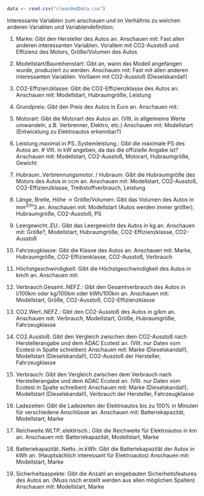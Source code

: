 ```r
data <- read.csv("cleandedData.csv")
```

Interessante Variablen zum anschauen und im Verhältnis zu welchen anderen Variablen und Variablendefinition:

1.    Marke: Gibt den Hersteller des Autos an.
      Anschauen mit: Fast allen anderen interessanten Variablen. Vorallem mit CO2-Ausstoß und Effizienz des Motors, Größe/Volumen des Autos
      
2.    Modellstart/Baureihenstart: Gibt an, wann das Modell angefangen wurde, produziert zu werden.
      Anschauen mit: Fast mit allen anderen interessanten Variablen. Vorllaem mit CO2-Ausstoß (Dieselskandal!)
      
3.    CO2-Effizienzklasse: Gibt die CO2-Effizienzklasse des Autos an.
      Anschauen mit: Modellstart, Hubraumgröße, Leistung
      
4.    Grundpreis: Gibt den Preis des Autos in Euro an.
      Anschauen mit:
      
5.    Motorart: Gibt die Motorart des Autos an. (Vllt. in allgeimeine Werte umwandeln, z.B. Verbrenner, Elektro, etc.)
      Anschauen mit: Modellstart (Entwicklung zu Elektroautos erkennbar?)
      
6.    Leistung.maximal.in.PS..Systemleistung.: Gibt die maximale PS des Autos an.  # Vllt. in kW angeben, da das die offizielle Angabe ist?
      Anschauen mit: Modellstart, CO2-Ausstoß, Motorart, Hubraumgröße, Gewicht
      
7.    Hubraum..Verbrennungsmotor. / Hubraum: Gibt die Hubraumgröße des Motors des Autos in ccm an.
      Anschauen mit: Modellstart, CO2-Ausstoß, CO2-Effizienzklasse, Treibstoffverbrauch, Leistung
      
8.    Länge, Breite, Höhe -> Größe/Volumen: Gibt das Volumen des Autos in mm^3/m^3 an.
      Anschauen mit: Modellstart (Autos werden immer größer), Hubraumgröße, CO2-Ausstoß, PS
      
9.    Leergewicht..EU.: Gibt das Leergewicht des Autos in kg an.
      Anschauen mit: Größe?, Modellstart, Hubraumgröße, CO2-Effizienzklasse, CO2-Ausstoß
      
10.   Fahrzeugklasse: Gibt die Klasse des Autos an.
      Anschauen mit: Marke, Hubraumgröße, CO2-Effizienklasse, CO2-Ausstoß, Verbrauch
      
11.   Höchstgeschwindigkeit: Gibt die Höchstgeschwindigkeit des Autos in km/h an.
      Anschauen mit: 
      
12.   Verbrauch.Gesamt..NEFZ.: Gibt den Gesamtverbrauch des Autos in l/100km oder kg/100km oder kWh/100km an.
      Anschauen mit: Modellstart, Größe, CO2-Ausstoß, CO2-Effizienzklasse
      
13.   CO2.Wert..NEFZ.: Gibt den CO2-Ausstoß des Autos in g/km an.
      Anschauen mit: Verbrauch, Modellstart, Größe, Hubraumgröße, Fahrzeugklasse
      
14.   CO2.Ausstoß: Gibt den Vergleich zwischen dem CO2-Ausstoß nach Herstellerangabe und dem ADAC Ecotest an. (Vllt. nur Daten vom Ecotest in Spalte schreiben)
      Anschauen mit: Marke (Dieselskandal!), Modellstart (Dieselskandal!), CO2-Ausstoß der Hersteller, Fahrzeugklasse
      
15.   Verbrauch: Gibt den Vergleich zwischen dem Verbrauch nach Herstellerangabe und dem ADAC Ecotest an. (Vllt. nur Daten vom Ecotest in Spalte schreiben)
      Anschauen mit: Marke (Dieselskandal!), Modellstart (Dieselskandal!), Verbrauch der Hersteller, Fahrzeugklasse
      
16.   Ladezeiten: Gibt die Ladezeiten der Elektroautos bis zu 100% in Minuten für verschiedene Anschlüsse an.
      Anschauen mit: Batteriekapazität, Modellstart, Marke
      
17.   Reichweite.WLTP..elektrisch.: Gibt die Reichweite für Elektroautos in km an.
      Anschauen mit: Batteriekapazität, Modellstart, Marke
      
18.   Batteriekapazität..Netto..in.kWh: Gibt die Batteriekapazität der Autos in kWh an. (Hauptsächlich interessant für Elektroautos)
      Anschauen mit: Modellstart, Marke
      
19.   Sicherheitsaspekte: Gibt die Anzahl an eingebauten Sicherheitsfeatures des Autos an. (Muss noch erstellt werden aus allen möglichen Spalten)
      Anschauen mit: Modellstart, Marke